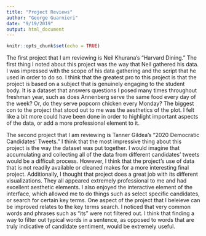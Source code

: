 ```yaml
---
title: "Project Reviews"
author: "George Guarnieri"
date: "9/19/2019"
output: html_document
---
```


```r
knitr::opts_chunk$set(echo = TRUE)
```


The first project that I am reviewing is Neil Khurana's "Harvard Dining." The first thing I noted about this project was the way that Neil gathered his data. I was impressed with the scope of his data gathering and the script that he used in order to do so. I think that the greatest pro to this project is that the project is based on a subject that is genuinely engaging to the student body. It is a dataset that answers questions I posed many times throughout freshman year, such as does Annenberg serve the same food every day of the week? Or, do they serve popcorn chicken every Monday? The biggest con to the project that stood out to me was the aesthetics of the plot. I felt like a bit more could have been done in order to highlight important aspects of the data, or add a more professional element to it. 

The second project that I am reviewing is Tanner Gildea's "2020 Democratic Candidates' Tweets." I think that the most impressive thing about this project is the way the dataset was put together. I would imagine that accumulating and collecting all of the data from different candidates' tweets would be a difficult process. However, I think that the project's use of data that is not readily available or cleaned makes for a more interesting final project. Additionally, I thought that project does a great job with its different visualizations. They all appeared extremely professional to me and had excellent aesthetic elements. I also enjoyed the interactive element of the interface, which allowed me to do things such as select specific candidates, or search for certain key terms. One aspect of the project that I beleieve can be improved relates to the key terms search. I noticed that very common words and phrases such as "its" were not filtered out. I think that finding a way to filter out typical words in a sentence, as opposed to words that are truly indicative of candidate sentiment, would be extremely useful. 


